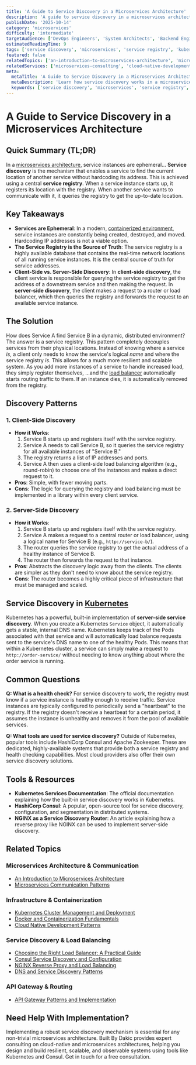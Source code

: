 ```yaml
---
title: 'A Guide to Service Discovery in a Microservices Architecture'
description: 'A guide to service discovery in a microservices architecture, explaining how services dynamically find and communicate with each other using a service registry.'
publishDate: '2025-10-14'
category: 'microservices'
difficulty: 'intermediate'
targetAudience: ['DevOps Engineers', 'System Architects', 'Backend Engineers']
estimatedReadingTime: 9
tags: ['service discovery', 'microservices', 'service registry', 'kubernetes']
featured: false
relatedTopics: ['an-introduction-to-microservices-architecture', 'microservices-communication-patterns', 'choosing-the-right-load-balancer-a-practical-guide', 'kubernetes-cluster-management-and-deployment', 'docker-and-containerization-fundamentals', 'api-gateway-patterns-and-implementation', 'consul-service-discovery-and-configuration', 'nginx-reverse-proxy-and-load-balancing', 'cloud-native-development-patterns', 'dns-and-service-discovery-patterns']
relatedServices: ['microservices-consulting', 'cloud-native-development']
meta:
  metaTitle: 'A Guide to Service Discovery in a Microservices Architecture'
  metaDescription: 'Learn how service discovery works in a microservices architecture. This guide covers the role of a service registry and compares client-side vs. server-side discovery.'
  keywords: ['service discovery', 'microservices', 'service registry', 'consul', 'kubernetes']
---
```


# A Guide to Service Discovery in a Microservices Architecture

## Quick Summary (TL;DR)

In a [microservices architecture](/microservices/an-introduction-to-microservices-architecture), service instances are ephemeral... **Service discovery** is the mechanism that enables a service to find the current location of another service without hardcoding its address. This is achieved using a central **service registry**. When a service instance starts up, it registers its location with the registry. When another service wants to communicate with it, it queries the registry to get the up-to-date location.

## Key Takeaways

- **Services are Ephemeral**: In a modern, [containerized environment](/devops-cloud/docker-containerization-step-by-step), service instances are constantly being created, destroyed, and moved. Hardcoding IP addresses is not a viable option.
- **The Service Registry is the Source of Truth**: The service registry is a highly available database that contains the real-time network locations of all running service instances. It is the central source of truth for service addresses.
- **Client-Side vs. Server-Side Discovery**: In **client-side discovery**, the client service is responsible for querying the service registry to get the address of a downstream service and then making the request. In **server-side discovery**, the client makes a request to a router or load balancer, which then queries the registry and forwards the request to an available service instance.

## The Solution

How does Service A find Service B in a dynamic, distributed environment? The answer is a service registry. This pattern completely decouples services from their physical locations. Instead of knowing where a service _is_, a client only needs to know the service's logical _name_ and where the service registry _is_. This allows for a much more resilient and scalable system. As you add more instances of a service to handle increased load, they simply register themselves, ...and the [load balancer](/system-design/choosing-the-right-load-balancer-a-practical-guide) automatically starts routing traffic to them. If an instance dies, it is automatically removed from the registry.

## Discovery Patterns

### 1. Client-Side Discovery

- **How it Works**:
  1. Service B starts up and registers itself with the service registry.
  2. Service A needs to call Service B, so it queries the service registry for all available instances of "Service B."
  3. The registry returns a list of IP addresses and ports.
  4. Service A then uses a client-side load balancing algorithm (e.g., round-robin) to choose one of the instances and makes a direct request to it.
- **Pros**: Simple, with fewer moving parts.
- **Cons**: The logic for querying the registry and load balancing must be implemented in a library within every client service.

### 2. Server-Side Discovery

- **How it Works**:
  1. Service B starts up and registers itself with the service registry.
  2. Service A makes a request to a central router or load balancer, using a logical name for Service B (e.g., `http://service-b/`).
  3. The router queries the service registry to get the actual address of a healthy instance of Service B.
  4. The router then forwards the request to that instance.
- **Pros**: Abstracts the discovery logic away from the clients. The clients are simpler as they don't need to know about the service registry.
- **Cons**: The router becomes a highly critical piece of infrastructure that must be managed and scaled.

## Service Discovery in [Kubernetes](/devops/an-introduction-to-kubernetes)

Kubernetes has a powerful, built-in implementation of **server-side service discovery**. When you create a Kubernetes `Service` object, it automatically gets a stable, internal DNS name. Kubernetes keeps track of the Pods associated with that service and will automatically load balance requests sent to the service's DNS name to one of the healthy Pods. This means that within a Kubernetes cluster, a service can simply make a request to `http://order-service/` without needing to know anything about where the order service is running.

## Common Questions

**Q: What is a health check?**
For service discovery to work, the registry must know if a service instance is healthy enough to receive traffic. Service instances are typically configured to periodically send a "heartbeat" to the registry. If the registry doesn't receive a heartbeat for a certain period, it assumes the instance is unhealthy and removes it from the pool of available services.

**Q: What tools are used for service discovery?**
Outside of Kubernetes, popular tools include HashiCorp Consul and Apache Zookeeper. These are dedicated, highly-available systems that provide both a service registry and health checking capabilities. Most cloud providers also offer their own service discovery solutions.

## Tools & Resources

- **Kubernetes Services Documentation**: The official documentation explaining how the built-in service discovery works in Kubernetes.
- **HashiCorp Consul**: A popular, open-source tool for service discovery, configuration, and segmentation in distributed systems.
- **NGINX as a Service Discovery Router**: An article explaining how a reverse proxy like NGINX can be used to implement server-side discovery.

## Related Topics

### Microservices Architecture & Communication
- [An Introduction to Microservices Architecture](/topics/an-introduction-to-microservices-architecture)
- [Microservices Communication Patterns](/topics/microservices-communication-patterns)

### Infrastructure & Containerization
- [Kubernetes Cluster Management and Deployment](/topics/kubernetes-cluster-management-and-deployment)
- [Docker and Containerization Fundamentals](/topics/docker-and-containerization-fundamentals)
- [Cloud Native Development Patterns](/topics/cloud-native-development-patterns)

### Service Discovery & Load Balancing
- [Choosing the Right Load Balancer: A Practical Guide](/topics/choosing-the-right-load-balancer-a-practical-guide)
- [Consul Service Discovery and Configuration](/topics/consul-service-discovery-and-configuration)
- [NGINX Reverse Proxy and Load Balancing](/topics/nginx-reverse-proxy-and-load-balancing)
- [DNS and Service Discovery Patterns](/topics/dns-and-service-discovery-patterns)

### API Gateway & Routing
- [API Gateway Patterns and Implementation](/topics/api-gateway-patterns-and-implementation)

## Need Help With Implementation?

Implementing a robust service discovery mechanism is essential for any non-trivial microservices architecture. Built By Dakic provides expert consulting on cloud-native and microservices architectures, helping you design and build resilient, scalable, and observable systems using tools like Kubernetes and Consul. Get in touch for a free consultation.
